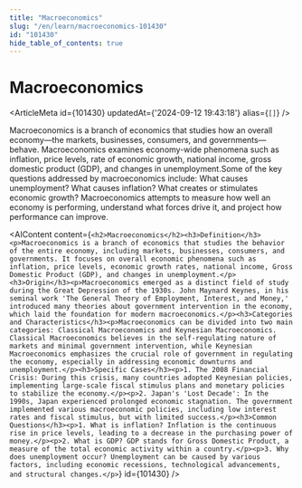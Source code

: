 ```yaml
---
title: "Macroeconomics"
slug: "/en/learn/macroeconomics-101430"
id: "101430"
hide_table_of_contents: true
---
```



# Macroeconomics

<ArticleMeta id={101430} updatedAt={'2024-09-12 19:43:18'} alias={`[]`} />
<div className='border-solid border-b border-t-0 my-4 border-[var(--ifm-color-gray-300)]' />

Macroeconomics is a branch of economics that studies how an overall economy—the markets, businesses, consumers, and governments—behave. Macroeconomics examines economy-wide phenomena such as inflation, price levels, rate of economic growth, national income, gross domestic product (GDP), and changes in unemployment.Some of the key questions addressed by macroeconomics include: What causes unemployment? What causes inflation? What creates or stimulates economic growth? Macroeconomics attempts to measure how well an economy is performing, understand what forces drive it, and project how performance can improve.

<AIContent content={`<h2>Macroeconomics</h2><h3>Definition</h3><p>Macroeconomics is a branch of economics that studies the behavior of the entire economy, including markets, businesses, consumers, and governments. It focuses on overall economic phenomena such as inflation, price levels, economic growth rates, national income, Gross Domestic Product (GDP), and changes in unemployment.</p><h3>Origin</h3><p>Macroeconomics emerged as a distinct field of study during the Great Depression of the 1930s. John Maynard Keynes, in his seminal work 'The General Theory of Employment, Interest, and Money,' introduced many theories about government intervention in the economy, which laid the foundation for modern macroeconomics.</p><h3>Categories and Characteristics</h3><p>Macroeconomics can be divided into two main categories: Classical Macroeconomics and Keynesian Macroeconomics. Classical Macroeconomics believes in the self-regulating nature of markets and minimal government intervention, while Keynesian Macroeconomics emphasizes the crucial role of government in regulating the economy, especially in addressing economic downturns and unemployment.</p><h3>Specific Cases</h3><p>1. The 2008 Financial Crisis: During this crisis, many countries adopted Keynesian policies, implementing large-scale fiscal stimulus plans and monetary policies to stabilize the economy.</p><p>2. Japan's 'Lost Decade': In the 1990s, Japan experienced prolonged economic stagnation. The government implemented various macroeconomic policies, including low interest rates and fiscal stimulus, but with limited success.</p><h3>Common Questions</h3><p>1. What is inflation? Inflation is the continuous rise in price levels, leading to a decrease in the purchasing power of money.</p><p>2. What is GDP? GDP stands for Gross Domestic Product, a measure of the total economic activity within a country.</p><p>3. Why does unemployment occur? Unemployment can be caused by various factors, including economic recessions, technological advancements, and structural changes.</p>`} id={101430} />
